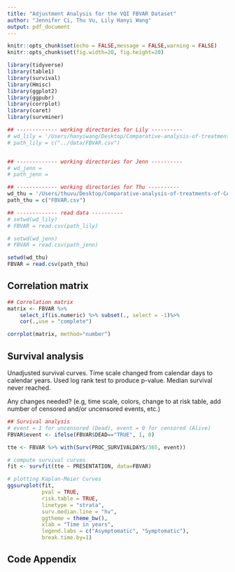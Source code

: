 ```yaml
---
title: "Adjustment Analysis for the VQI FBVAR Dataset"
author: "Jennifer Ci, Thu Vu, Lily Hanyi Wang"
output: pdf_document
---
```


```r
knitr::opts_chunk$set(echo = FALSE,message = FALSE,warning = FALSE)
knitr::opts_chunk$set(fig.width=20, fig.height=20)

library(tidyverse)
library(table1)
library(survival)
library(Hmisc)
library(ggplot2)
library(ggpubr)
library(corrplot)
library(caret)
library(survminer)

```

```r
## ------------- working directories for Lily ----------
# wd_lily = '/Users/hanyiwang/Desktop/Comparative-analysis-of-treatments-of-CAA'
# path_lily = c("../data/FBVAR.csv")


## ------------- working directories for Jenn ----------
# wd_jenn = 
# path_jenn = 

## ------------- working directories for Thu ----------
wd_thu = '/Users/thuvu/Desktop/Comparative-analysis-of-treatments-of-CAA'
path_thu = c("FBVAR.csv")

## ------------- read data ----------
# setwd(wd_lily)
# FBVAR = read.csv(path_lily)

# setwd(wd_jenn)
# FBVAR = read.csv(path_jenn)

setwd(wd_thu)
FBVAR = read.csv(path_thu)

```

## Correlation matrix

```r
## Correlation matrix
matrix <- FBVAR %>%
    select_if(is.numeric) %>% subset(., select = -1)%>%
    cor(.,use = "complete")

corrplot(matrix, method="number")

```

## Survival analysis

Unadjusted survival curves. Time scale changed from calendar days to calendar years. Used log rank test to produce p-value. Median survival never reached. 

Any changes needed? (e.g, time scale, colors, change to at risk table, add number of censored and/or uncensored events, etc.)

```r
## Survival analysis
# event = 1 for uncensored (Dead), event = 0 for censored (Alive)
FBVAR$event <- ifelse(FBVAR$DEAD=="TRUE", 1, 0)

tte <- FBVAR %>% with(Surv(PROC_SURVIVALDAYS/365, event))

# compute survival curves
fit <- survfit(tte ~ PRESENTATION, data=FBVAR)

# plotting Kaplan-Meier Curves
ggsurvplot(fit,
           pval = TRUE, 
           risk.table = TRUE, 
           linetype = "strata",
           surv.median.line = "hv", 
           ggtheme = theme_bw(), 
           xlab = "Time in years",
           legend.labs = c("Asymptomatic", "Symptomatic"),
           break.time.by=1) 
```

\newpage

## Code Appendix

```r
```
